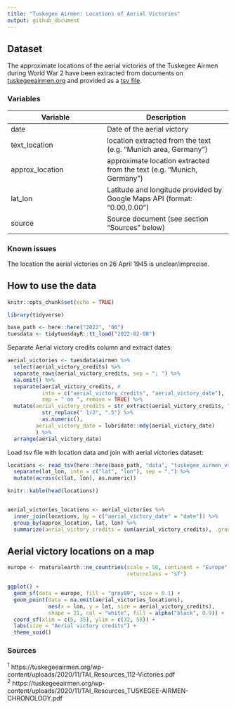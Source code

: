 ```yaml
---
title: "Tuskegee Airmen: Locations of Aerial Victories"
output: github_document
---
```


## Dataset

The approximate locations of the aerial victories of the Tuskegee Airmen during World War 2 have been extracted from documents on [tuskegeeairmen.org](https://tuskegeeairmen.org) and provided as a [tsv file](tuskegee_airmen_victory_locations.tsv).

### Variables

| Variable | Description |
|----------|-------------|
| date            | Date of the aerial victory        |
| text_location   | location extracted from the text (e.g. "Munich area, Germany") |
| approx_location | approximate location extracted from the text (e.g. "Munich, Germany")  |
| lat_lon         | Latitude and longitude provided by Google Maps API (format: "0.00,0.00")         |
| source       | Source document (see section "Sources" below)         |


### Known issues

The location the aerial victories on 26 April 1945 is unclear/imprecise.


## How to use the data

```r
knitr::opts_chunk$set(echo = TRUE)

```


```r
library(tidyverse)
```


```r

base_path <- here::here("2022", "06")
tuesdata <- tidytuesdayR::tt_load("2022-02-08")

```


Separate Aerial victory credits column and extract dates:

```r
aerial_victories <- tuesdata$airmen %>% 
  select(aerial_victory_credits) %>% 
  separate_rows(aerial_victory_credits, sep = "; ") %>% 
  na.omit() %>% 
  separate(aerial_victory_credits, #
           into = c("aerial_victory_credits", "aerial_victory_date"),
           sep = " on ", remove = TRUE) %>%
  mutate(aerial_victory_credits = str_extract(aerial_victory_credits, "\\d+ (1/2)?") %>% 
           str_replace(" 1/2", ".5") %>% 
           as.numeric(),
         aerial_victory_date = lubridate::mdy(aerial_victory_date)
         ) %>% 
  arrange(aerial_victory_date)

```


Load tsv file with location data and join with aerial victories dataset:

```r

locations <- read_tsv(here::here(base_path, "data", "tuskegee_airmen_victory_locations.tsv")) %>% 
  separate(lat_lon, into = c("lat", "lon"), sep = ",") %>% 
  mutate(across(c(lat, lon), as.numeric))

knitr::kable(head(locations))


aerial_victories_locations <- aerial_victories %>% 
  inner_join(locations, by = c("aerial_victory_date" = "date")) %>% 
  group_by(approx_location, lat, lon) %>% 
  summarize(aerial_victory_credits = sum(aerial_victory_credits), .groups = "drop")

```


## Aerial victory locations on a map

```r

europe <- rnaturalearth::ne_countries(scale = 50, continent = "Europe", 
                                      returnclass = "sf")

ggplot() +
  geom_sf(data = europe, fill = "grey89", size = 0.1) +
  geom_point(data = na.omit(aerial_victories_locations),
             aes(x = lon, y = lat, size = aerial_victory_credits),
             shape = 21, col = "white", fill = alpha("black", 0.9)) +
  coord_sf(xlim = c(5, 35), ylim = c(32, 58)) +
  labs(size = "Aerial victory credits") +
  theme_void()

```



### Sources

<sup>1</sup> https://tuskegeeairmen.org/wp-content/uploads/2020/11/TAI_Resources_112-Victories.pdf<br>
<sup>2</sup> https://tuskegeeairmen.org/wp-content/uploads/2020/11/TAI_Resources_TUSKEGEE-AIRMEN-CHRONOLOGY.pdf